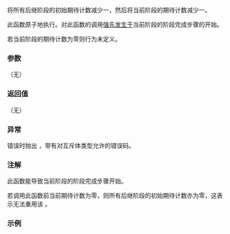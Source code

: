 {{cpp/thread/barrier/title|arrive_and_drop}}
{{cpp/thread/barrier/navbar}}
{{ddcl|since=c++20|
void arrive_and_drop();
}}

将所有后继阶段的初始期待计数减少一，然后将当前阶段的期待计数减少一。

此函数原子地执行。对此函数的调用[[cpp/atomic/memory_order#强先发生于|强先发生于]]当前阶段的阶段完成步骤的开始。

若当前阶段的期待计数为零则行为未定义。

===参数===
（无）

===返回值===
（无）

===异常===
错误时抛出 {{lc|std::system_error}} ，带有对互斥体类型允许的错误码。

===注解===
此函数能导致当前阶段的阶段完成步骤开始。

若调用此函数前当前期待计数为零，则所有后继阶段的初始期待计数亦为零，这表示无法重用该 {{tt|barrier}} 。

===示例===
{{example}}

{{langlinks|en|es|ja}}